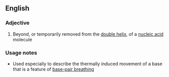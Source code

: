 ==English==

===Adjective===
{{en-adj|-}}

# {{label|en|genetics}} Beyond, or temporarily removed from the [[double helix]], of a [[nucleic acid]] molecule

===Usage notes===
* Used especially to describe the thermally induced movement of a base that is a feature of [[base-pair breathing]]